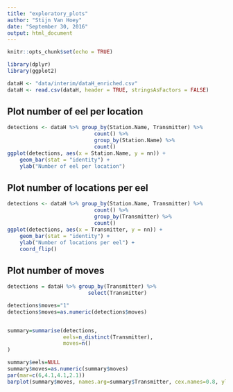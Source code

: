 ```yaml
---
title: "exploratory_plots"
author: "Stijn Van Hoey"
date: "September 30, 2016"
output: html_document
---
```


```r
knitr::opts_chunk$set(echo = TRUE)
```

```r
library(dplyr)
library(ggplot2)

dataH <- "data/interim/dataH_enriched.csv"
dataH <- read.csv(dataH, header = TRUE, stringsAsFactors = FALSE)
```

## Plot number of eel per location

```r
detections <- dataH %>% group_by(Station.Name, Transmitter) %>%
                            count() %>% 
                            group_by(Station.Name) %>% 
                            count()
ggplot(detections, aes(x = Station.Name, y = nn)) + 
    geom_bar(stat = "identity") + 
    ylab("Number of eel per location")

```

## Plot number of locations per eel

```r
detections <- dataH %>% group_by(Station.Name, Transmitter) %>%
                            count() %>% 
                            group_by(Transmitter) %>% 
                            count()
ggplot(detections, aes(x = Transmitter, y = nn)) + 
    geom_bar(stat = "identity") + 
    ylab("Number of locations per eel") +
    coord_flip()
```

## Plot number of moves

```r
detections = dataH %>% group_by(Transmitter) %>%
                          select(Transmitter)

detections$moves="1"
detections$moves=as.numeric(detections$moves)


summary=summarise(detections,
                  eels=n_distinct(Transmitter),
                  moves=n()
)

summary$eels=NULL
summary$moves=as.numeric(summary$moves)
par(mar=c(6,4.1,4.1,2.1))
barplot(summary$moves, names.arg=summary$Transmitter, cex.names=0.8, ylim=c(0,2000),las=2)
```






